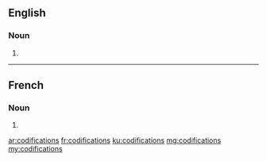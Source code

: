 ==English==

===Noun===
{{head|en|plural}}

# {{plural of|codification|lang=en}}

----

==French==

===Noun===
{{head|fr|plural}}

# {{plural of|codification|lang=fr}}

[[ar:codifications]]
[[fr:codifications]]
[[ku:codifications]]
[[mg:codifications]]
[[my:codifications]]